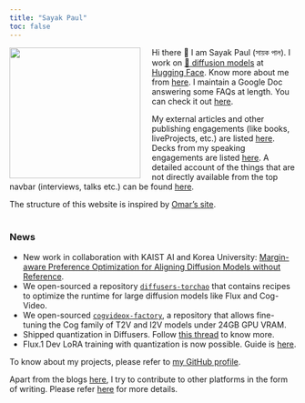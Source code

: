 ```yaml
---
title: "Sayak Paul"
toc: false
---
```


<img src="posts/carted_headshot.jpg" style="float: left; width: 230px; margin-right: 20px;"> Hi there 👋 I am Sayak Paul (সায়ক পাল). I work on [🧨 diffusion models](https://hf.co/docs/diffusers) at [Hugging Face](https://hf.co). Know more about me from [here](https://sayak.dev/about). I maintain a Google Doc answering some FAQs at length. You can check it out [here](https://bit.ly/sayak-faqs). </img>

My external articles and other publishing engagements (like books, liveProjects, etc.) are listed [here](pages/authoring.qmd). Decks
from my speaking engagements are listed [here](pages/talksseminarsworkshops.qmd). A detailed account of the things that are not
directly available from the top navbar (interviews, talks etc.) can be found [here](pages/resources.qmd).

The structure of this website is inspired by [Omar's site](https://osanseviero.github.io/hackerllama/).
<br><br>

### News

- New work in collaboration with KAIST AI and Korea University: [Margin-aware Preference Optimization for Aligning Diffusion Models without Reference](https://mapo-t2i.github.io/).
- We open-sourced a repository [`diffusers-torchao`](https://github.com/sayakpaul/diffusers-torchao) that contains recipes to optimize the runtime for large diffusion models like Flux and Cog-Video. 
- We open-sourced [`cogvideox-factory`](https://github.com/a-r-r-o-w/cogvideox-factory), a repository that allows fine-tuning the Cog family of T2V and I2V models under 24GB GPU VRAM.
- Shipped quantization in Diffusers. Follow [this thread](https://x.com/RisingSayak/status/1848373306233364847) to know more.
- Flux.1 Dev LoRA training with quantization is now possible. Guide is [here](https://github.com/huggingface/diffusers/tree/main/examples/research_projects/flux_lora_quantization).

To know about my projects, please refer to [my GitHub profile](https://github.com/sayakpaul). 

Apart from the blogs [here](blog.qmd), I try to contribute to other platforms in the form of writing. Please refer [here](https://sayak.dev/authoring)
for more details.
